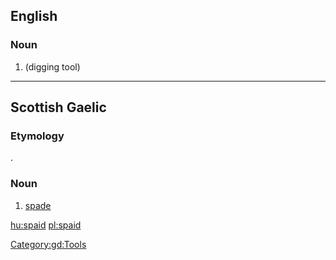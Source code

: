 ==English==

===Noun===
{{en-noun}}

# {{obsolete form of|spade|nodot=yes}} (digging tool)

{{Webster 1913}}

----

==Scottish Gaelic==

===Etymology===
{{borrowing|en|spade|lang=gd}}.

===Noun===
{{gd-noun|g=f|gen=spaide|pl=spaidean}}

# [[spade]]

[[Category:gd:Tools]]

[[hu:spaid]]
[[pl:spaid]]